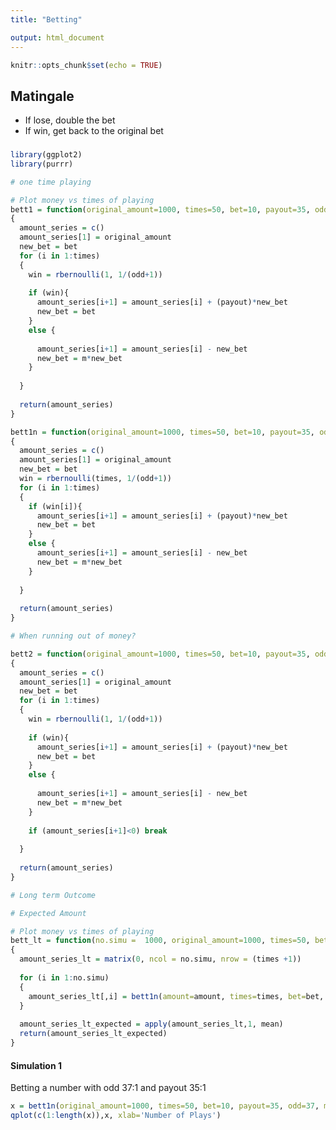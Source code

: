 ```yaml
---
title: "Betting"

output: html_document
---
```


```r
knitr::opts_chunk$set(echo = TRUE)
```

## Matingale

- If lose, double the bet
- If win, get back to the original bet

### 

```r
library(ggplot2)
library(purrr)

# one time playing

# Plot money vs times of playing
bett1 = function(original_amount=1000, times=50, bet=10, payout=35, odd=37, m =2)
{
  amount_series = c()
  amount_series[1] = original_amount
  new_bet = bet
  for (i in 1:times)
  {
    win = rbernoulli(1, 1/(odd+1))
    
    if (win){
      amount_series[i+1] = amount_series[i] + (payout)*new_bet
      new_bet = bet
    } 
    else {
      
      amount_series[i+1] = amount_series[i] - new_bet
      new_bet = m*new_bet
    }
    
  }
  
  return(amount_series) 
}

bett1n = function(original_amount=1000, times=50, bet=10, payout=35, odd=37, m =2)
{
  amount_series = c()
  amount_series[1] = original_amount
  new_bet = bet
  win = rbernoulli(times, 1/(odd+1))
  for (i in 1:times)
  {
    if (win[i]){
      amount_series[i+1] = amount_series[i] + (payout)*new_bet
      new_bet = bet
    } 
    else {
      amount_series[i+1] = amount_series[i] - new_bet
      new_bet = m*new_bet
    }
    
  }
  
  return(amount_series) 
}

# When running out of money?

bett2 = function(original_amount=1000, times=50, bet=10, payout=35, odd=37, m =2)
{
  amount_series = c()
  amount_series[1] = original_amount
  new_bet = bet
  for (i in 1:times)
  {
    win = rbernoulli(1, 1/(odd+1))
    
    if (win){
      amount_series[i+1] = amount_series[i] + (payout)*new_bet
      new_bet = bet
    } 
    else {
      
      amount_series[i+1] = amount_series[i] - new_bet
      new_bet = m*new_bet
    }
    
    if (amount_series[i+1]<0) break
      
  }
  
  return(amount_series) 
}

# Long term Outcome

# Expected Amount

# Plot money vs times of playing
bett_lt = function(no.simu =  1000, original_amount=1000, times=50, bet=10, payout=35, odd=37, m =2)
{
  amount_series_lt = matrix(0, ncol = no.simu, nrow = (times +1))
  
  for (i in 1:no.simu)
  {
    amount_series_lt[,i] = bett1n(amount=amount, times=times, bet=bet, payout=payout, odd=odd, m =m)
  }
  
  amount_series_lt_expected = apply(amount_series_lt,1, mean)
  return(amount_series_lt_expected)
}
```

#### Simulation 1

Betting a number with odd 37:1 and payout 35:1

```r
x = bett1n(original_amount=1000, times=50, bet=10, payout=35, odd=37, m=2)
qplot(c(1:length(x)),x, xlab='Number of Plays')
```


